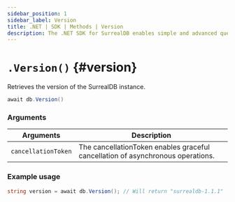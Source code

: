 ```yaml
---
sidebar_position: 1
sidebar_label: Version
title: .NET | SDK | Methods | Version
description: The .NET SDK for SurrealDB enables simple and advanced querying of a remote or embedded database.
---
```



# `.Version()` {#version}

Retrieves the version of the SurrealDB instance.

```csharp title="Method Syntax"
await db.Version()
```

### Arguments

<table>
    <thead>
        <tr>
            <th colspan="2" scope="col">Arguments</th>
            <th colspan="2" scope="col">Description</th>
        </tr>
    </thead>
    <tbody>
        <tr>
            <td colspan="2" scope="col" scope="row" data-label="Arguments">
                <code>cancellationToken</code>
                <Label label="optional" />
            </td>
            <td colspan="2" scope="col" scope="row" data-label="Description">
                The cancellationToken enables graceful cancellation of asynchronous operations.
            </td>
        </tr>
    </tbody>
</table>

### Example usage

```csharp
string version = await db.Version(); // Will return "surrealdb-1.1.1"
```